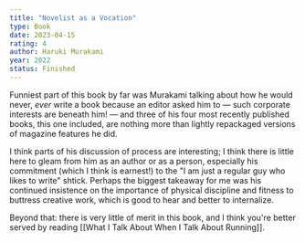 ```yaml
---
title: "Novelist as a Vocation"
type: Book
date: 2023-04-15
rating: 4
author: Haruki Murakami
year: 2022
status: Finished
---
```


Funniest part of this book by far was Murakami talking about how he would never, _ever_ write a book because an editor asked him to — such corporate interests are beneath him! — and three of his four most recently published books, this one included, are nothing more than lightly repackaged versions of magazine features he did.

I think parts of his discussion of process are interesting; I think there is little here to gleam from him as an author or as a person, especially his commitment (which I think is earnest!) to the "I am just a regular guy who likes to write" shtick. Perhaps the biggest takeaway for me was his continued insistence on the importance of physical discipline and fitness to buttress creative work, which is good to hear and better to internalize.

Beyond that: there is very little of merit in this book, and I think you're better served by reading [[What I Talk About When I Talk About Running]].
